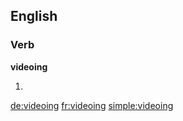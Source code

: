 ==English==

===Verb===
'''videoing'''

# {{present participle of|video}}

[[de:videoing]]
[[fr:videoing]]
[[simple:videoing]]